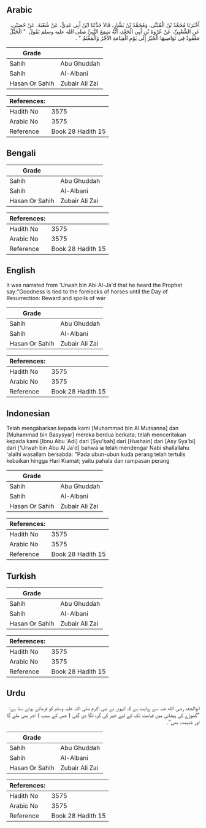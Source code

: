 ## Arabic


<div dir="rtl" lang="ar" style={{fontSize:'larger',backgroundColor:'#f8f9fa',padding:20}}>
أَخْبَرَنَا مُحَمَّدُ بْنُ الْمُثَنَّى، وَمُحَمَّدُ بْنُ بَشَّارٍ، قَالاَ حَدَّثَنَا ابْنُ أَبِي عَدِيٍّ، عَنْ شُعْبَةَ، عَنْ حُصَيْنٍ، عَنِ الشَّعْبِيِّ، عَنْ عُرْوَةَ بْنِ أَبِي الْجَعْدِ، أَنَّهُ سَمِعَ النَّبِيَّ صلى الله عليه وسلم يَقُولُ ‏ "‏ الْخَيْلُ مَعْقُودٌ فِي نَوَاصِيهَا الْخَيْرُ إِلَى يَوْمِ الْقِيَامَةِ الأَجْرُ وَالْمَغْنَمُ ‏"‏ ‏.‏
</div>
<div style={{backgroundColor:'#f8f9fa',padding:20, marginBottom: 10}}><table> <thead> <tr> <th>Grade</th> <th></th> </tr> </thead> <tbody> <tr><td>Sahih</td><td>Abu Ghuddah</td></tr><tr><td>Sahih</td><td>Al-Albani</td></tr><tr><td>Hasan Or Sahih</td><td>Zubair Ali Zai</td></tr></tbody></table><table> <thead> <tr> <th>References:</th> <th></th> </tr> </thead> <tbody><tr><td>Hadith No</td><td>3575</td></tr><tr><td>Arabic No</td><td>3575</td></tr><tr><td>Reference</td><td>Book 28 Hadith 15</td></tr></tbody></table></div>

## Bengali


<div dir="ltr" lang="bn" style={{fontSize:'larger',backgroundColor:'#f8f9fa',padding:20}}>

</div>
<div style={{backgroundColor:'#f8f9fa',padding:20, marginBottom: 10}}><table> <thead> <tr> <th>Grade</th> <th></th> </tr> </thead> <tbody> <tr><td>Sahih</td><td>Abu Ghuddah</td></tr><tr><td>Sahih</td><td>Al-Albani</td></tr><tr><td>Hasan Or Sahih</td><td>Zubair Ali Zai</td></tr></tbody></table><table> <thead> <tr> <th>References:</th> <th></th> </tr> </thead> <tbody><tr><td>Hadith No</td><td>3575</td></tr><tr><td>Arabic No</td><td>3575</td></tr><tr><td>Reference</td><td>Book 28 Hadith 15</td></tr></tbody></table></div>

## English


<div dir="ltr" lang="en" style={{fontSize:'larger',backgroundColor:'#f8f9fa',padding:20}}>
It was narrated from 'Urwah bin Abi Al-Ja'd that he heard the Prophet say:"Goodness is tied to the forelocks of horses until the Day of Resurrection: Reward and spoils of war
</div>
<div style={{backgroundColor:'#f8f9fa',padding:20, marginBottom: 10}}><table> <thead> <tr> <th>Grade</th> <th></th> </tr> </thead> <tbody> <tr><td>Sahih</td><td>Abu Ghuddah</td></tr><tr><td>Sahih</td><td>Al-Albani</td></tr><tr><td>Hasan Or Sahih</td><td>Zubair Ali Zai</td></tr></tbody></table><table> <thead> <tr> <th>References:</th> <th></th> </tr> </thead> <tbody><tr><td>Hadith No</td><td>3575</td></tr><tr><td>Arabic No</td><td>3575</td></tr><tr><td>Reference</td><td>Book 28 Hadith 15</td></tr></tbody></table></div>

## Indonesian


<div dir="ltr" lang="id" style={{fontSize:'larger',backgroundColor:'#f8f9fa',padding:20}}>
Telah mengabarkan kepada kami [Muhammad bin Al Mutsanna] dan [Muhammad bin Basysyar] mereka berdua berkata; telah menceritakan kepada kami [Ibnu Abu 'Adi] dari [Syu'bah] dari [Hushain] dari [Asy Sya'bi] dari ['Urwah bin Abu Al Ja'd] bahwa ia telah mendengar Nabi shallallahu 'alaihi wasallam bersabda: "Pada ubun-ubun kuda perang telah tertulis kebaikan hingga Hari Kiamat; yaitu pahala dan rampasan perang
</div>
<div style={{backgroundColor:'#f8f9fa',padding:20, marginBottom: 10}}><table> <thead> <tr> <th>Grade</th> <th></th> </tr> </thead> <tbody> <tr><td>Sahih</td><td>Abu Ghuddah</td></tr><tr><td>Sahih</td><td>Al-Albani</td></tr><tr><td>Hasan Or Sahih</td><td>Zubair Ali Zai</td></tr></tbody></table><table> <thead> <tr> <th>References:</th> <th></th> </tr> </thead> <tbody><tr><td>Hadith No</td><td>3575</td></tr><tr><td>Arabic No</td><td>3575</td></tr><tr><td>Reference</td><td>Book 28 Hadith 15</td></tr></tbody></table></div>

## Turkish


<div dir="ltr" lang="tr" style={{fontSize:'larger',backgroundColor:'#f8f9fa',padding:20}}>

</div>
<div style={{backgroundColor:'#f8f9fa',padding:20, marginBottom: 10}}><table> <thead> <tr> <th>Grade</th> <th></th> </tr> </thead> <tbody> <tr><td>Sahih</td><td>Abu Ghuddah</td></tr><tr><td>Sahih</td><td>Al-Albani</td></tr><tr><td>Hasan Or Sahih</td><td>Zubair Ali Zai</td></tr></tbody></table><table> <thead> <tr> <th>References:</th> <th></th> </tr> </thead> <tbody><tr><td>Hadith No</td><td>3575</td></tr><tr><td>Arabic No</td><td>3575</td></tr><tr><td>Reference</td><td>Book 28 Hadith 15</td></tr></tbody></table></div>

## Urdu


<div dir="rtl" lang="ur" style={{fontSize:'larger',backgroundColor:'#f8f9fa',padding:20}}>
ابوالجعد رضی الله عنہ سے روایت ہے کہ انہوں نے نبی اکرم صلی اللہ علیہ وسلم کو فرماتے ہوئے سنا ہے: ”گھوڑے کی پیشانی میں قیامت تک کے لیے خیر کی گرہ لگا دی گئی ( جس کے سبب ) اجر بھی ملے گا اور غنیمت بھی“۔
</div>
<div style={{backgroundColor:'#f8f9fa',padding:20, marginBottom: 10}}><table> <thead> <tr> <th>Grade</th> <th></th> </tr> </thead> <tbody> <tr><td>Sahih</td><td>Abu Ghuddah</td></tr><tr><td>Sahih</td><td>Al-Albani</td></tr><tr><td>Hasan Or Sahih</td><td>Zubair Ali Zai</td></tr></tbody></table><table> <thead> <tr> <th>References:</th> <th></th> </tr> </thead> <tbody><tr><td>Hadith No</td><td>3575</td></tr><tr><td>Arabic No</td><td>3575</td></tr><tr><td>Reference</td><td>Book 28 Hadith 15</td></tr></tbody></table></div>